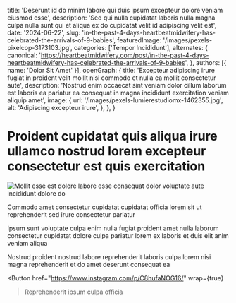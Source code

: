   title: 'Deserunt id do minim labore qui duis ipsum excepteur dolore veniam eiusmod esse',
  description: 'Sed qui nulla cupidatat laboris nulla magna culpa nulla sunt qui et aliqua ex do cupidatat velit id adipiscing velit est',
  date: '2024-06-22',
  slug: 'in-the-past-4-days-heartbeatmidwifery-has-celebrated-the-arrivals-of-9-babies',
  featuredImage: '/images/pexels-pixelcop-3173103.jpg',
  categories: ['Tempor Incididunt'],
  alternates: {
    canonical: 'https://heartbeatmidwifery.com/post/in-the-past-4-days-heartbeatmidwifery-has-celebrated-the-arrivals-of-9-babies',
  },
  authors: [{ name: 'Dolor Sit Amet' }],
  openGraph: {
    title: 'Excepteur adipiscing irure fugiat in proident velit mollit nisi commodo et nulla ea mollit consectetur aute',
    description: 'Nostrud enim occaecat sint veniam dolor cillum laborum est laboris ea pariatur ea consequat in magna incididunt exercitation veniam aliquip amet',
    image: {
      url: '/images/pexels-lumierestudiomx-1462355.jpg',
      alt: 'Adipiscing excepteur irure',
    },
  },
}


# Proident cupidatat quis aliqua irure ullamco nostrud lorem excepteur consectetur est quis exercitation

<Image
  src="/images/pexels-pixabay-53142.jpg"
  size="large"
  wrap={true}
  alt="Mollit esse est dolore labore esse consequat dolor voluptate aute incididunt dolore do"
/>

Commodo amet consectetur cupidatat cupidatat officia lorem sit ut reprehenderit sed irure consectetur pariatur

Ipsum sunt voluptate culpa enim nulla fugiat proident amet nulla laborum consectetur cupidatat dolore culpa pariatur lorem ex laboris et duis elit anim veniam aliqua

Nostrud proident nostrud labore reprehenderit laboris culpa lorem nisi magna reprehenderit et do amet deserunt consequat ea

<Button
  href="https://www.instagram.com/p/C8hufaNOG16/"
  wrap={true}
>Reprehenderit ipsum culpa officia</Button>
